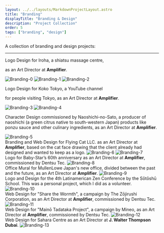 ```yaml
---
layout: ../../layouts/MarkdownProjectLayout.astro
title: "Branding"
displayTitle: "Branding & Design"
description: "Project Collection"
order: 5
tags: ["branding", "design"]
---
```


A collection of branding and design projects:

---


<section>
  <p>Logo Design for Iroha, a shiatsu massage centre,</p>
  <p>as an Art Director at <strong>Amplifier</strong>.</p>
  <Image src="/assets/projects/Branding/Branding-0.webp" alt="Branding-0" />
  <Image src="/assets/projects/Branding/Branding-1.webp" alt="Branding-1" />
  <Image src="/assets/projects/Branding/Branding-2.webp" alt="Branding-2" />
</section>
<section>
  <p>Logo Design for Koko Tokyo, a YouTube channel</p>
  <p>for people visiting Tokyo, as an Art Director at <strong>Amplifier</strong>.</p>
  <Image src="/assets/projects/Branding/Branding-3.gif" alt="Branding-3" />
  <Image src="/assets/projects/Branding/Branding-4.gif" alt="Branding-4" />
</section>
<section>

Character Design commissioned by Naoshichi-no-Sato,
a producer of naoshichi (a green citrus native to south-western Japan)
products like ponzu sauce and other culinary ingredients,
as an Art Director at <strong>Amplifier</strong>.

  <Image src="/assets/projects/Branding/Branding-5.webp" alt="Branding-5" />
</section>
<section>
Branding and Web Design for Flying Cat LLC. as an Art Director at <strong>Amplifier</strong>, based on the cat face drawing that the client already had designed and wanted to keep as a logo.
  <Image src="/assets/projects/Branding/Branding-6.webp" alt="Branding-6" />
  <Image src="/assets/projects/Branding/Branding-7.gif" alt="Branding-7" />
</section>
<section>
Logo for Baby-Star’s 60th anniversary as an Art Director at <strong>Amplifier</strong>, commissioned by Dentsu Tec.
  <Image src="/assets/projects/Branding/Branding-8.webp" alt="Branding-8" />
</section>
<section>
Office Mural for MullenLowe Japan's new office, divided between the past and the future, as an Art Director at <strong>Amplifier</strong>.
  <Image src="/assets/projects/Branding/Branding-9.webp" alt="Branding-9" />
</section>
<section>
Logo and Design for the 4th Latinamerican Zen Conference by the Sōtōshū School. This was a personal project, which I did as a volunteer.
  <Image src="/assets/projects/Branding/Branding-10.webp" alt="Branding-10" />
</section>
<section>
Web Design for "Share the Wormth", a campaign by The Zōjirushi Corporation, as an Art Director at <strong>Amplifier</strong>, commissioned by Dentsu Tec.
  <Image src="/assets/projects/Branding/Branding-11.gif" alt="Branding-11" />
</section>
<section>
<section>
Web Design for "Mainō Tadataka Project", a campaign by Mineo, as an Art Director at <strong>Amplifier</strong>, commissioned by Dentsu Tec.
  <Image src="/assets/projects/Branding/Branding-12.gif" alt="Branding-12" />
</section>
<section>
Web Design for Sahara Centre as an Art Director at <strong>J. Walter Thompson Dubai</strong>.
  <Image src="/assets/projects/Branding/Branding-13.gif" alt="Branding-13" />
</section>

